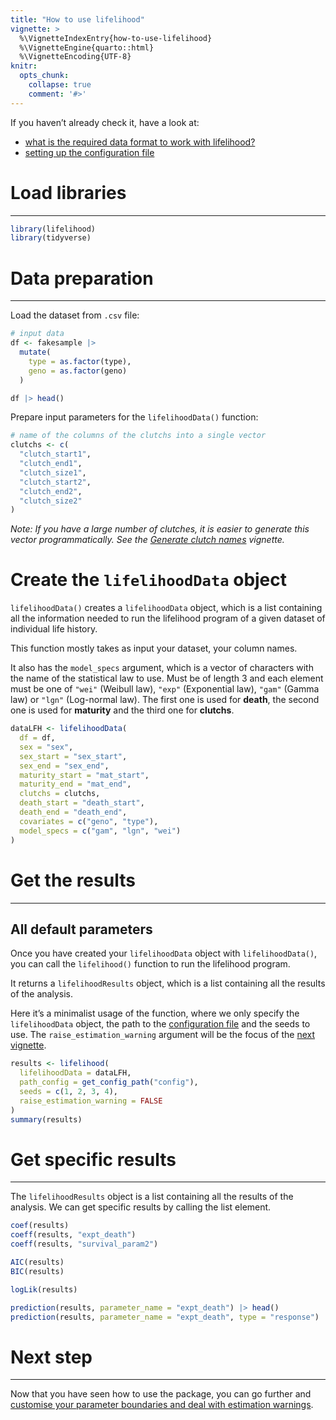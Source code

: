 ```yaml
---
title: "How to use lifelihood"
vignette: >
  %\VignetteIndexEntry{how-to-use-lifelihood}
  %\VignetteEngine{quarto::html}
  %\VignetteEncoding{UTF-8}
knitr:
  opts_chunk:
    collapse: true
    comment: '#>'
---
```




<div class="topVignette">If you haven't already check it, have a look at:</div>

- [what is the required data format to work with lifelihood?](required-data-format.html)
- [setting up the configuration file](setting-up-the-configuration-file.html)

# Load libraries
***

```r
library(lifelihood)
library(tidyverse)
```

# Data preparation
***

Load the dataset from `.csv` file:

```r
# input data
df <- fakesample |>
  mutate(
    type = as.factor(type),
    geno = as.factor(geno)
  )

df |> head()
```

Prepare input parameters for the `lifelihoodData()` function:

```r
# name of the columns of the clutchs into a single vector
clutchs <- c(
  "clutch_start1",
  "clutch_end1",
  "clutch_size1",
  "clutch_start2",
  "clutch_end2",
  "clutch_size2"
)
```

*Note: If you have a large number of clutches, it is easier to generate this vector programmatically. See the [Generate clutch names](generate-clutch-names.html) vignette.*

# Create the `lifelihoodData` object

`lifelihoodData()` creates a `lifelihoodData` object, which is a list containing all the information needed to run the lifelihood program of a given dataset of individual life history.

This function mostly takes as input your dataset, your column names.

It also has the `model_specs` argument, which is a vector of characters with the name of the statistical law to use. Must be of length 3 and each element must be one of `"wei"` (Weibull law), `"exp"` (Exponential law), `"gam"` (Gamma law) or `"lgn"` (Log-normal law). The first one is used for **death**, the second one is used for **maturity** and the third one for **clutchs**.

```r
dataLFH <- lifelihoodData(
  df = df,
  sex = "sex",
  sex_start = "sex_start",
  sex_end = "sex_end",
  maturity_start = "mat_start",
  maturity_end = "mat_end",
  clutchs = clutchs,
  death_start = "death_start",
  death_end = "death_end",
  covariates = c("geno", "type"),
  model_specs = c("gam", "lgn", "wei")
)
```

# Get the results
***

## All default parameters

Once you have created your `lifelihoodData` object with `lifelihoodData()`, you can call the `lifelihood()` function to run the lifelihood program.

It returns a `lifelihoodResults` object, which is a list containing all the results of the analysis.

Here it's a minimalist usage of the function, where we only specify the `lifelihoodData` object, the path to the [configuration file](2-setting-up-the-configuration-file.html) and the seeds to use. The `raise_estimation_warning` argument will be the focus of the [next vignette](4-custom-param-boundaries-and-estimation-warning.html).

```r
results <- lifelihood(
  lifelihoodData = dataLFH,
  path_config = get_config_path("config"),
  seeds = c(1, 2, 3, 4),
  raise_estimation_warning = FALSE
)
summary(results)
```

# Get specific results
***

The `lifelihoodResults` object is a list containing all the results of the analysis. We can get specific results by calling the list element.

```r
coef(results)
coeff(results, "expt_death")
coeff(results, "survival_param2")

AIC(results)
BIC(results)

logLik(results)

prediction(results, parameter_name = "expt_death") |> head()
prediction(results, parameter_name = "expt_death", type = "response") |> head()
```

# Next step
***

Now that you have seen how to use the package, you can go further and [customise your parameter boundaries and deal with estimation warnings](custom-param-boundaries-and-estimation-warning.html).

